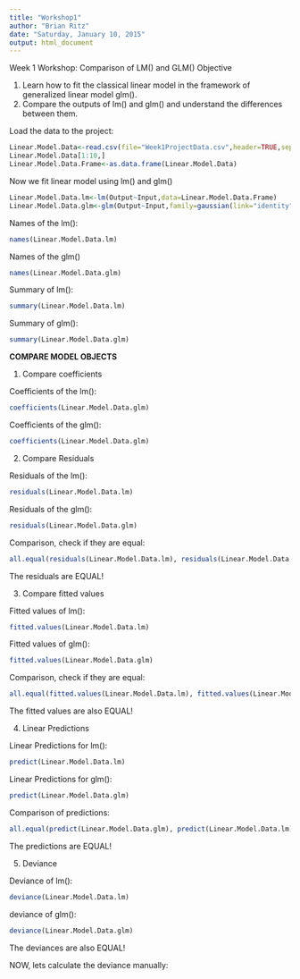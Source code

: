 ---
title: "Workshop1"
author: "Brian Ritz"
date: "Saturday, January 10, 2015"
output: html_document
---
Week 1 Workshop: Comparison of LM() and GLM()
Objective

1. Learn how to fit the classical linear model in the framework of generalized linear model glm().
2. Compare the outputs of lm() and glm() and understand the differences between them.


Load the data to the project:
```{r}
Linear.Model.Data<-read.csv(file="Week1ProjectData.csv",header=TRUE,sep=",")
Linear.Model.Data[1:10,]
Linear.Model.Data.Frame<-as.data.frame(Linear.Model.Data)
```


Now we fit linear model using lm() and glm()

```{r}
Linear.Model.Data.lm<-lm(Output~Input,data=Linear.Model.Data.Frame)
Linear.Model.Data.glm<-glm(Output~Input,family=gaussian(link="identity"),data=Linear.Model.Data.Frame)
```

Names of the lm():
```{r}
names(Linear.Model.Data.lm)
```

Names of the glm()
```{r}
names(Linear.Model.Data.glm)
```

Summary of lm():
```{r}
summary(Linear.Model.Data.lm)
```

Summary of glm():
```{r}
summary(Linear.Model.Data.glm)
```

**COMPARE MODEL OBJECTS**

1. Compare coefficients

Coefficients of the lm():
```{r}
coefficients(Linear.Model.Data.glm)
```

Coefficients of the glm():
```{r}
coefficients(Linear.Model.Data.glm)
```

2. Compare Residuals

Residuals of the lm():
```{r}
residuals(Linear.Model.Data.lm)
```

Residuals of the glm():
```{r}
residuals(Linear.Model.Data.glm)
```

Comparison, check if they are equal:
```{r}
all.equal(residuals(Linear.Model.Data.lm), residuals(Linear.Model.Data.glm))
```

The residuals are EQUAL!

3. Compare fitted values

Fitted values of lm():
```{r}
fitted.values(Linear.Model.Data.lm)
```

Fitted values of glm():
```{r}
fitted.values(Linear.Model.Data.glm)
```

Comparison, check if they are equal:
```{r}
all.equal(fitted.values(Linear.Model.Data.lm), fitted.values(Linear.Model.Data.glm))
```

The fitted values are also EQUAL!


4. Linear Predictions

Linear Predictions for lm():
```{r}
predict(Linear.Model.Data.lm)
```

Linear Predictions for glm():
```{r}
predict(Linear.Model.Data.glm)
```

Comparison of predictions:
```{r}
all.equal(predict(Linear.Model.Data.glm), predict(Linear.Model.Data.lm))
```

The predictions are EQUAL!

5. Deviance

Deviance of lm():
```{r}
deviance(Linear.Model.Data.lm)
```

deviance of glm():
```{r}
deviance(Linear.Model.Data.glm)
```

The deviances are also EQUAL!

NOW, lets calculate the deviance manually:

```{r}


```

